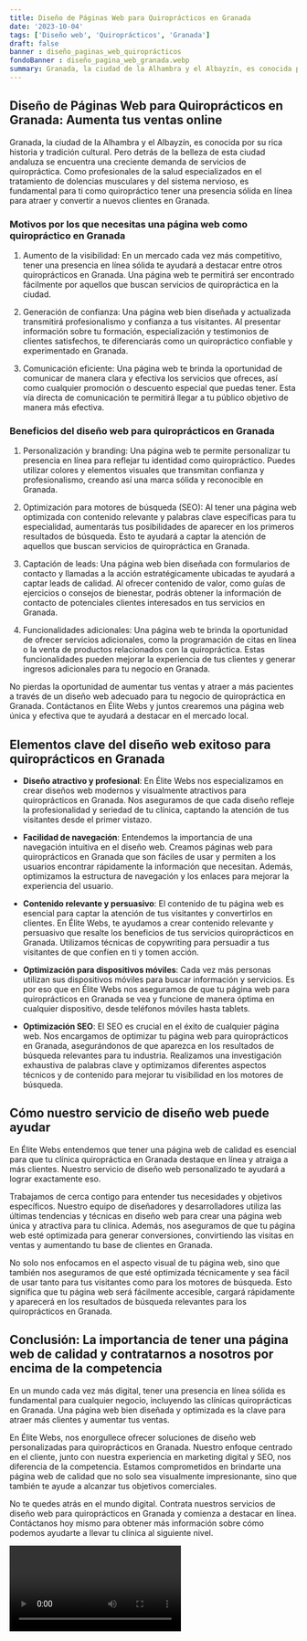 ```yaml
---
title: Diseño de Páginas Web para Quiroprácticos en Granada
date: '2023-10-04'
tags: ['Diseño web', 'Quiroprácticos', 'Granada']
draft: false
banner : diseño_paginas_web_quiroprácticos
fondoBanner : diseño_pagina_web_granada.webp
summary: Granada, la ciudad de la Alhambra y el Albayzín, es conocida por su rica historia y tradición cultural. Pero detrás de la belleza de esta ciudad andaluza se encuentra una creciente demanda de servicios de quiropráctica. Como profesionales de la salud especializados en el tratamiento de dolencias musculares y del sistema nervioso, es fundamental para ti como quiropráctico tener una presencia sólida en línea para atraer y convertir a nuevos clientes en Granada.
---
```


## Diseño de Páginas Web para Quiroprácticos en Granada: Aumenta tus ventas online

Granada, la ciudad de la Alhambra y el Albayzín, es conocida por su rica historia y tradición cultural. Pero detrás de la belleza de esta ciudad andaluza se encuentra una creciente demanda de servicios de quiropráctica. Como profesionales de la salud especializados en el tratamiento de dolencias musculares y del sistema nervioso, es fundamental para ti como quiropráctico tener una presencia sólida en línea para atraer y convertir a nuevos clientes en Granada.

### Motivos por los que necesitas una página web como quiropráctico en Granada

1. Aumento de la visibilidad: En un mercado cada vez más competitivo, tener una presencia en línea sólida te ayudará a destacar entre otros quiroprácticos en Granada. Una página web te permitirá ser encontrado fácilmente por aquellos que buscan servicios de quiropráctica en la ciudad.

2. Generación de confianza: Una página web bien diseñada y actualizada transmitirá profesionalismo y confianza a tus visitantes. Al presentar información sobre tu formación, especialización y testimonios de clientes satisfechos, te diferenciarás como un quiropráctico confiable y experimentado en Granada.

3. Comunicación eficiente: Una página web te brinda la oportunidad de comunicar de manera clara y efectiva los servicios que ofreces, así como cualquier promoción o descuento especial que puedas tener. Esta vía directa de comunicación te permitirá llegar a tu público objetivo de manera más efectiva.

### Beneficios del diseño web para quiroprácticos en Granada

1. Personalización y branding: Una página web te permite personalizar tu presencia en línea para reflejar tu identidad como quiropráctico. Puedes utilizar colores y elementos visuales que transmitan confianza y profesionalismo, creando así una marca sólida y reconocible en Granada.

2. Optimización para motores de búsqueda (SEO): Al tener una página web optimizada con contenido relevante y palabras clave específicas para tu especialidad, aumentarás tus posibilidades de aparecer en los primeros resultados de búsqueda. Esto te ayudará a captar la atención de aquellos que buscan servicios de quiropráctica en Granada.

3. Captación de leads: Una página web bien diseñada con formularios de contacto y llamadas a la acción estratégicamente ubicadas te ayudará a captar leads de calidad. Al ofrecer contenido de valor, como guías de ejercicios o consejos de bienestar, podrás obtener la información de contacto de potenciales clientes interesados en tus servicios en Granada.

4. Funcionalidades adicionales: Una página web te brinda la oportunidad de ofrecer servicios adicionales, como la programación de citas en línea o la venta de productos relacionados con la quiropráctica. Estas funcionalidades pueden mejorar la experiencia de tus clientes y generar ingresos adicionales para tu negocio en Granada.

No pierdas la oportunidad de aumentar tus ventas y atraer a más pacientes a través de un diseño web adecuado para tu negocio de quiropráctica en Granada. Contáctanos en Élite Webs y juntos crearemos una página web única y efectiva que te ayudará a destacar en el mercado local.

<GifSeo />

<Cta />

## Elementos clave del diseño web exitoso para quiroprácticos en Granada

- **Diseño atractivo y profesional**: En Élite Webs nos especializamos en crear diseños web modernos y visualmente atractivos para quiroprácticos en Granada. Nos aseguramos de que cada diseño refleje la profesionalidad y seriedad de tu clínica, captando la atención de tus visitantes desde el primer vistazo.

- **Facilidad de navegación**: Entendemos la importancia de una navegación intuitiva en el diseño web. Creamos páginas web para quiroprácticos en Granada que son fáciles de usar y permiten a los usuarios encontrar rápidamente la información que necesitan. Además, optimizamos la estructura de navegación y los enlaces para mejorar la experiencia del usuario.

- **Contenido relevante y persuasivo**: El contenido de tu página web es esencial para captar la atención de tus visitantes y convertirlos en clientes. En Élite Webs, te ayudamos a crear contenido relevante y persuasivo que resalte los beneficios de tus servicios quiroprácticos en Granada. Utilizamos técnicas de copywriting para persuadir a tus visitantes de que confíen en ti y tomen acción.

- **Optimización para dispositivos móviles**: Cada vez más personas utilizan sus dispositivos móviles para buscar información y servicios. Es por eso que en Élite Webs nos aseguramos de que tu página web para quiroprácticos en Granada se vea y funcione de manera óptima en cualquier dispositivo, desde teléfonos móviles hasta tablets.

- **Optimización SEO**: El SEO es crucial en el éxito de cualquier página web. Nos encargamos de optimizar tu página web para quiroprácticos en Granada, asegurándonos de que aparezca en los resultados de búsqueda relevantes para tu industria. Realizamos una investigación exhaustiva de palabras clave y optimizamos diferentes aspectos técnicos y de contenido para mejorar tu visibilidad en los motores de búsqueda.

## Cómo nuestro servicio de diseño web puede ayudar

En Élite Webs entendemos que tener una página web de calidad es esencial para que tu clínica quiropráctica en Granada destaque en línea y atraiga a más clientes. Nuestro servicio de diseño web personalizado te ayudará a lograr exactamente eso.

Trabajamos de cerca contigo para entender tus necesidades y objetivos específicos. Nuestro equipo de diseñadores y desarrolladores utiliza las últimas tendencias y técnicas en diseño web para crear una página web única y atractiva para tu clínica. Además, nos aseguramos de que tu página web esté optimizada para generar conversiones, convirtiendo las visitas en ventas y aumentando tu base de clientes en Granada.

No solo nos enfocamos en el aspecto visual de tu página web, sino que también nos aseguramos de que esté optimizada técnicamente y sea fácil de usar tanto para tus visitantes como para los motores de búsqueda. Esto significa que tu página web será fácilmente accesible, cargará rápidamente y aparecerá en los resultados de búsqueda relevantes para los quiroprácticos en Granada.

## Conclusión: La importancia de tener una página web de calidad y contratarnos a nosotros por encima de la competencia

En un mundo cada vez más digital, tener una presencia en línea sólida es fundamental para cualquier negocio, incluyendo las clínicas quiroprácticas en Granada. Una página web bien diseñada y optimizada es la clave para atraer más clientes y aumentar tus ventas.

En Élite Webs, nos enorgullece ofrecer soluciones de diseño web personalizadas para quiroprácticos en Granada. Nuestro enfoque centrado en el cliente, junto con nuestra experiencia en marketing digital y SEO, nos diferencia de la competencia. Estamos comprometidos en brindarte una página web de calidad que no solo sea visualmente impresionante, sino que también te ayude a alcanzar tus objetivos comerciales.

No te quedes atrás en el mundo digital. Contrata nuestros servicios de diseño web para quiroprácticos en Granada y comienza a destacar en línea. Contáctanos hoy mismo para obtener más información sobre cómo podemos ayudarte a llevar tu clínica al siguiente nivel.

<Video />

<CtaBot job='Quiroprácticos' city='Granada'/>

<Gmaps query='Granada+españa+maps' />